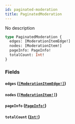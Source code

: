 ```yaml
---
id: paginated-moderation
title: PaginatedModeration
---
```


No description

```graphql
type PaginatedModeration {
  edges: [ModerationItemEdge!]
  nodes: [ModerationItem!]
  pageInfo: PageInfo!
  totalCount: Int!
}
```

### Fields

#### `edges` ([`[ModerationItemEdge!]`](/docs/graphql/objects/moderation-item-edge))

#### `nodes` ([`[ModerationItem!]`](/docs/graphql/objects/moderation-item))

#### `pageInfo` ([`PageInfo!`](/docs/graphql/objects/page-info))

#### `totalCount` ([`Int!`](/docs/graphql/scalars/int))
